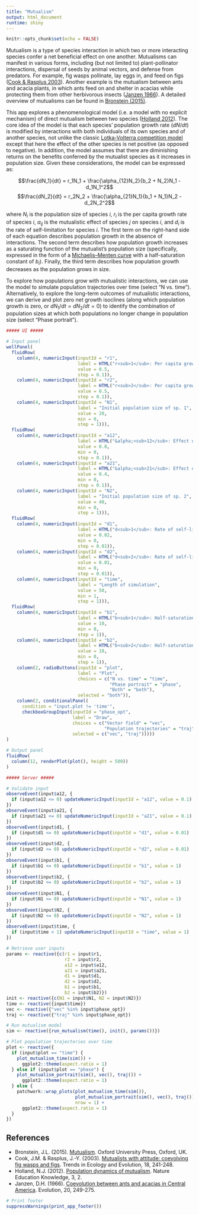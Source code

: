 ```yaml
---
title: "Mutualism"
output: html_document
runtime: shiny
---
```


```r
knitr::opts_chunk$set(echo = FALSE)
```

<!-- Add language options here once available -->

Mutualism is a type of species interaction in which two or more interacting species confer a net beneficial effect on one another. Mutualisms can manifest in various forms, including (but not limited to) plant-pollinator interactions, dispersal of seeds by animal vectors, and defense from predators. For example, fig wasps pollinate, lay eggs in, and feed on figs ([Cook & Rasplus 2003](https://doi.org/10.1016/S0169-5347(03)00062-4)). Another example is the mutualism between ants and acacia plants, in which ants feed on and shelter in acacias while protecting them from other herbivorous insects ([Janzen 1966](https://doi.org/10.2307/2406628)). A detailed overview of mutualisms can be found in [Bronstein (2015)](https://doi.org/10.1093/acprof:oso/9780199675654.001.0001).

This app explores a phenomenological model (i.e. a model with no explicit mechanism) of direct mutualism between two species ([Holland 2012](https://www.nature.com/scitable/knowledge/library/population-dynamics-of-mutualism-61656069/)). The core idea of the model is that each species' population growth rate ($dN/dt$) is modified by interactions with both individuals of its own species and of another species, not unlike the classic [Lotka-Volterra competition model](https://ecoevoapps.shinyapps.io/lotka_volterra_competition/) except that here the effect of the other species is net positive (as opposed to negative). In addition, the model assumes that there are diminishing returns on the benefits conferred by the mutualist species as it increases in population size. Given these considerations, the model can be expressed as:

$$\frac{dN_1}{dt} = r_1N_1 + \frac{\alpha_{12}N_2}{b_2 + N_2}N_1 - d_1N_1^2$$
$$\frac{dN_2}{dt} = r_2N_2 + \frac{\alpha_{21}N_1}{b_1 + N_1}N_2 - d_2N_2^2$$

where $N_i$ is the population size of species $i$, $r_i$ is the per capita growth rate of species $i$, $\alpha_{ij}$ is the mutualistic effect of species $j$ on species $i$, and $d_i$ is the rate of self-limitation for species $i$. The first term on the right-hand side of each equation describes population growth in the absence of interactions. The second term describes how population growth increases as a saturating function of the mutualist's population size (specifically, expressed in the form of a [Michaelis–Menten curve](https://en.wikipedia.org/wiki/Michaelis%E2%80%93Menten_kinetics) with a half-saturation constant of $b_i$). Finally, the third term describes how population growth decreases as the population grows in size.

To explore how populations grow with mutualistic interactions, we can use the model to simulate population trajectories over time (select "N vs. time"). Alternatively, to explore the long-term outcomes of mutualistic interactions, we can derive and plot zero net growth isoclines (along which population growth is zero, or $dN_1/dt = dN_2/dt = 0$) to identify the combination of population sizes at which both populations no longer change in population size (select "Phase portrait").

```r
##### UI #####

# Input panel
wellPanel(
  fluidRow(
    column(4, numericInput(inputId = "r1",
                           label = HTML("r<sub>1</sub>: Per capita growth rate of sp. 1"),
                           value = 0.5,
                           step = 0.1)),
    column(4, numericInput(inputId = "r2",
                           label = HTML("r<sub>2</sub>: Per capita growth rate of sp. 2"),
                           value = 0.5,
                           step = 0.1)),
    column(4, numericInput(inputId = "N1",
                           label = "Initial population size of sp. 1",
                           value = 20,
                           min = 0,
                           step = 1))),
  fluidRow(
    column(4, numericInput(inputId = "a12",
                           label = HTML("&alpha;<sub>12</sub>: Effect of sp. 2 on sp. 1"),
                           value = 0.8,
                           min = 0,
                           step = 0.1)),
    column(4, numericInput(inputId = "a21",
                           label = HTML("&alpha;<sub>21</sub>: Effect of sp. 1 on sp. 2"),
                           value = 0.4,
                           min = 0,
                           step = 0.1)),
    column(4, numericInput(inputId = "N2",
                           label = "Initial population size of sp. 2",
                           value = 40,
                           min = 0,
                           step = 1))),
  fluidRow(
    column(4, numericInput(inputId = "d1",
                           label = HTML("d<sub>1</sub>: Rate of self-limitation for sp. 1"),
                           value = 0.02,
                           min = 0,
                           step = 0.01)),
    column(4, numericInput(inputId = "d2",
                           label = HTML("d<sub>2</sub>: Rate of self-limitation for sp. 2"),
                           value = 0.01,
                           min = 0,
                           step = 0.01)),
    column(4, numericInput(inputId = "time",
                           label = "Length of simulation",
                           value = 50,
                           min = 1,
                           step = 1))),
  fluidRow(
    column(4, numericInput(inputId = "b1",
                           label = HTML("b<sub>1</sub>: Half-saturation constant for sp. 1"),
                           value = 10,
                           min = 0,
                           step = 1)),
    column(4, numericInput(inputId = "b2",
                           label = HTML("b<sub>2</sub>: Half-saturation constant for sp. 2"),
                           value = 10,
                           min = 0,
                           step = 1)),
    column(2, radioButtons(inputId = "plot",
                           label = "Plot",
                           choices = c("N vs. time" = "time",
                                       "Phase portrait" = "phase",
                                       "Both" = "both"),
                           selected = "both")),
    column(2, conditionalPanel(
      condition = "input.plot != 'time'",
      checkboxGroupInput(inputId = "phase_opt",
                         label = "Draw",
                         choices = c("Vector field" = "vec",
                                     "Population trajectories" = "traj"),
                         selected = c("vec", "traj")))))
)

# Output panel
fluidRow(
  column(12, renderPlot(plot(), height = 500))
)

##### Server #####

# Validate input
observeEvent(input$a12, {
  if (input$a12 <= 0) updateNumericInput(inputId = "a12", value = 0.1)
})
observeEvent(input$a21, {
  if (input$a21 <= 0) updateNumericInput(inputId = "a21", value = 0.1)
})
observeEvent(input$d1, {
  if (input$d1 <= 0) updateNumericInput(inputId = "d1", value = 0.01)
})
observeEvent(input$d2, {
  if (input$d2 <= 0) updateNumericInput(inputId = "d2", value = 0.01)
})
observeEvent(input$b1, {
  if (input$b1 <= 0) updateNumericInput(inputId = "b1", value = 1)
})
observeEvent(input$b2, {
  if (input$b2 <= 0) updateNumericInput(inputId = "b2", value = 1)
})
observeEvent(input$N1, {
  if (input$N1 <= 0) updateNumericInput(inputId = "N1", value = 1)
})
observeEvent(input$N2, {
  if (input$N2 <= 0) updateNumericInput(inputId = "N2", value = 1)
})
observeEvent(input$time, {
  if (input$time < 1) updateNumericInput(inputId = "time", value = 1)
})

# Retrieve user inputs
params <- reactive({c(r1 = input$r1,
                      r2 = input$r2,
                      a12 = input$a12,
                      a21 = input$a21,
                      d1 = input$d1,
                      d2 = input$d2,
                      b1 = input$b1,
                      b2 = input$b2)})
init <- reactive({c(N1 = input$N1, N2 = input$N2)})
time <- reactive({input$time})
vec <- reactive({"vec" %in% input$phase_opt})
traj <- reactive({"traj" %in% input$phase_opt})

# Run mutualism model
sim <- reactive({run_mutualism(time(), init(), params())})

# Plot population trajectories over time
plot <- reactive({
  if (input$plot == "time") {
    plot_mutualism_time(sim()) +
      ggplot2::theme(aspect.ratio = 1)
  } else if (input$plot == "phase") {
    plot_mutualism_portrait(sim(), vec(), traj()) +
      ggplot2::theme(aspect.ratio = 1)
  } else {
    patchwork::wrap_plots(plot_mutualism_time(sim()),
                          plot_mutualism_portrait(sim(), vec(), traj()),
                          nrow = 1) +
      ggplot2::theme(aspect.ratio = 1)
  }
})
```

## References

- Bronstein, J.L. (2015). [Mutualism](https://doi.org/10.1093/acprof:oso/9780199675654.001.0001). Oxford University Press, Oxford, UK.
- Cook, J.M. & Rasplus, J.-Y. (2003). [Mutualists with attitude: coevolving fig wasps and figs](https://doi.org/10.1016/S0169-5347(03)00062-4). Trends in Ecology and Evolution, 18, 241-248.
- Holland, N.J. (2012). [Population dynamics of mutualism](https://www.nature.com/scitable/knowledge/library/population-dynamics-of-mutualism-61656069/). Nature Education Knowledge, 3, 2.
- Janzen, D.H. (1966). [Coevolution between ants and acacias in Central America](https://doi.org/10.2307/2406628). Evolution, 20, 249-275.

```r
# Print footer
suppressWarnings(print_app_footer())
```
